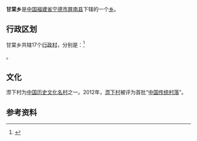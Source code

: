 {{中国乡级行政区
| 行政区全称 = 甘棠乡
| 景观照片文件名 =
| 景观照片描述 =
| 汉语拼音 =
| 通用拼音 =
| 注音符號 =
| 其它标音类型1 =
| 其它标音1 =
| 其它标音类型2 =
| 其它标音2 =
| 其它语言类型1 =
| 其它语言地名1 =
| 其它语言类型2 =
| 其它语言地名2 =
| 上级行政区 = [[福建省|福建省]][[宁德市|宁德市]][[屏南县|屏南县]]
| 行政区类别 = [[乡|乡]]
| 总面积 =
| 户籍人口 =
| 户籍人口年份 =
| 常住人口 =
| 常住人口年份 =
| 人口密度 =
| 行政区划 =
| 官方网站 =
| 政府驻地 =
| 邮政编码 =
| 电话区号 = 593
| 毗邻行政区 =
| 位置图文件名 =
| 位置图描述 =
}}
'''甘棠乡'''是[[中华人民共和国|中国]][[福建省|福建省]][[宁德市|宁德市]][[屏南县|屏南县]]下辖的一个[[乡|乡]]。

== 行政区划 ==

甘棠乡共辖17个[[行政村|行政村]]，分别是：<ref>{{PRC admin/ref sgc|35/09/23/202/000}}</ref>

{{PRC admin/children|35/09/23/202/000}}。

== 文化 ==
漈下村为[[中国历史文化名村|中国历史文化名村]]之一。2012年，[[漈下村|漈下村]]被评为首批“[[中国传统村落|中国传统村落]]”。



== 参考资料 ==
{{reflist}}

{{PRC admin/navcat|35/09/23/202/000}}